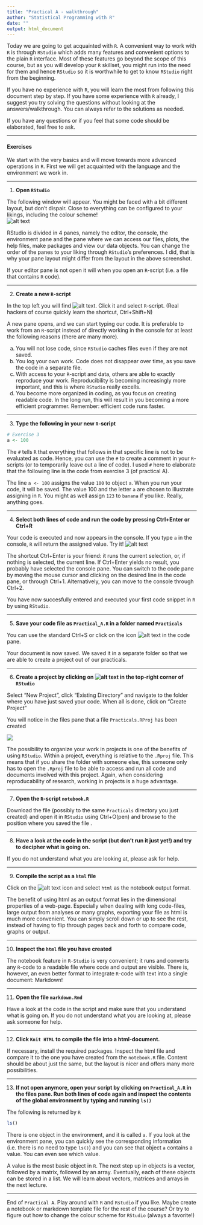 ```yaml
---
title: "Practical A - walkthrough"
author: "Statistical Programming with R"
date: ""
output: html_document
---
```


Today we are going to get acquainted with `R`. A convenient way to work with `R` is through `RStudio` which adds many features and convenient options to the plain `R` interface. Most of these features go beyond the scope of this course, but as you will develop your `R` skillset, you might run into the need for them and hence `RStudio` so it is worthwhile to get to know `RStudio` right from the beginning. 
 
If you have no experience with `R`, you will learn the most from following this document step by step. If you have some experience with `R` already,  I suggest you try solving the questions without looking at the answers/walkthrough. You can always refer to the solutions as needed. 

If you have any questions or if you feel that some code should be elaborated, feel free to ask.


---

#### Exercises
We start with the very basics and will move towards more advanced operations in `R`. First we will get acquainted with the language and the environment we work in. 

---

1. **Open `RStudio`**

The following window will appear. You might be faced with a bit different layout, but don't dispair. Close to everything can be configured to your likings, including the colour scheme!   
![alt text](figures/fig2.png)

RStudio is divided in 4 panes, namely the editor, the console, the environment pane and the pane where we can access our files, plots, the help files, make packages and view our data objects. You can change the order of the panes to your liking through `RStudio`'s preferences. I did, that is why your pane layout might differ from the layout in the above screenshot.

If your editor pane is not open it will when you open an `R`-script (i.e. a file that contains `R` code). 

---

2. **Create a new `R`-script**

In the top left you will find ![alt text](figuresPractical/fig2.png). Click it and select `R`-script. (Real hackers of course quickly learn the shortcut, Ctrl+Shift+N)

A new pane opens, and we can start typing our code. It is preferable to work from an `R`-script instead of directly working in the console for at least the following reasons (there are many more). 

a. You will not lose code, since `RStudio` caches files even if they are not saved. 
b. You log your own work. Code does not disappear over time, as you save the code in a separate file. 
c. With access to your `R`-script and data, others are able to exactly reproduce your work. Reproducibility is becoming increasingly more important, and this is where `RStudio` really excells. 
d. You become more organized in coding, as you focus on creating readable code. In the long run, this will result in you becoming a more efficient programmer. Remember: efficient code runs faster. 

---

3. **Type the following in your new `R`-script**

```r
# Exercise 3
a <- 100
```

The `#` tells `R` that everything that follows in that specific line is not to be evaluated as code. Hence, you can use the `#` to create a comment in your `R`-scripts (or to temporarily leave out a line of code). I used `#` here to elaborate that the following line is the code from exercise 3 (of practical A).

The line `a <- 100` assigns the value `100` to object `a`. When you run your code, it will be saved. The value 100 and the letter `a` are chosen to illustrate assigning in `R`. You might as well assign `123` to `banana` if you like. Really, anything goes. 

---

4. **Select both lines of code and run the code by pressing Ctrl+Enter or Ctrl+R**

Your code is executed and now appears in the console. If you type `a` in the console, `R` will return the assigned value. Try it! 
![alt text](figuresPractical/fig3.png)

The shortcut Ctrl+Enter is your friend: it runs the current selection, or, if nothing is selected, the current line. If Ctrl+Enter yields no result, you probably have selected the console pane. You can switch to the code pane by moving the mouse cursor and clicking on the desired line in the code pane, or through Ctrl+1. Alternatively, you can move to the console through Ctrl+2. 

You have now succesfully entered and executed your first code snippet in `R` by using `RStudio`. 

---

5. **Save your code file as `Practical_A.R` in a folder named `Practicals`**

You can use the standard Ctrl+S or click on the icon ![alt text](figuresPractical/fig4.png) in the code pane. 

Your document is now saved. We saved it in a separate folder so that we are able to create a project out of our practicals. 

---

6. **Create a project by clicking on ![alt text](figuresPractical/fig5.png) in the top-right corner of `RStudio`**

Select "New Project", click "Existing Directory" and navigate to the folder where you have just saved your code. When all is done, click on "Create Project"

You will notice in the files pane that a file `Practicals.RProj` has been created

![](figuresPractical/fig6.png)

The possibility to organize your work in projects is one of the benefits of using `RStudio`. Within a project, everything is relative to the `.Rproj` file. This means that if you share the folder with someone else, this someone only has to open the `.Rproj` file to be able to access and run all code and documents involved with this project. Again, when considering reproducability of research, working in projects is a huge advantage. 

---

7. **Open the `R`-script `notebook.R`**

Download the file (possibly to the same `Practicals` directory you just created) and open it in `RStudio` using Ctrl+O(pen) and browse to the position where you saved the file .

---

8. **Have a look at the code in the script (but don't run it just yet!) and try to decipher what is going on.** 

If you do not understand what you are looking at, please ask for help.

---
 
9. **Compile the script as a `html` file**

Click on the ![alt text](figuresPractical/fig7.png) icon and select `html` as the notebook output format.

The benefit of using html as an output format lies in the dimensional properties of a web-page. Especially when dealing with long code-files, large output from analyses or many graphs, exporting your file as html is much more convenient. You can simply scroll down or up to see the rest, instead of having to flip through pages back and forth to compare code, graphs or output. 

---

10. **Inspect the `html` file you have created**

The notebook feature in `R-Studio` is very convenient; it runs and converts any `R`-code 
to a readable file where code and output are visible. There is, however, an even better format to integrate `R`-code with text into a single document: Markdown!

---

11. **Open the file `markdown.Rmd`**

Have a look at the code in the script and make sure that you understand what is going on. If you do not understand what you are looking at, please ask someone for help. 

---

12. **Click `Knit HTML` to compile the file into a html-document.**

If necessary, install the required packages. Inspect the html file and compare it to the one you have created from the `notebook.R` file. Content should be about just the same, but the layout is nicer and offers many more possibilities.

---

13. **If not open anymore, open your script by clicking on `Practical_A.R` in the files pane. Run both lines of code again and inspect the contents of the global environment by typing and running `ls()`**

The following is returned by `R`
```r
ls()
```

There is one object in the environment, and it is called `a`. If you look at the environment pane, you can quickly see the corresponding information (i.e. there is no need to type `ls()`) and you can see that object `a` contains a value. You can even see which value. 

A value is the most basic object in `R`. The next step up in objects is a vector, followed by a matrix, followed by an array. Eventually, each of these objects can be stored in a list. We will learn about vectors, matrices and arrays in the next lecture. 

---

End of `Practical A`. Play around with `R` and `Rstudio` if you like. Maybe create a notebook or markdown template file for the rest of the course? Or try to figure out how to change the colour scheme for `RStudio` (always a favorite!)